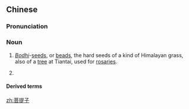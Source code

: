 ==Chinese==
{{zh-forms|type=21}}

===Pronunciation===
{{zh-pron
|m=pútízǐ
|c=pou4 tai4 zi2
|c-t=pu3 hai3 du2
|mn=phô͘-thê-chí/phô͘-thê-chú
|cat=n
}}

===Noun===
{{zh-noun}}

# {{lb|zh|Buddhism}} ''[[bodhi|Bodhi]]''-[[seed]]s, or [[bead]]s, the hard seeds of a kind of Himalayan grass, also of a [[tree]] at Tiantai, used for [[rosaries]].
# {{lb|zh|Cantonese}} {{zh-alt-form|葡提子|grape}}

====Derived terms====
{{zh-der|葡提子}}

[[zh:菩提子]]